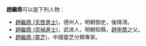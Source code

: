 '''趙繼鼎'''可以是下列人物：

* [[趙繼鼎_(天啓進士)|趙繼鼎 (天啓進士)]]，德州人，明朝御史，後降清。
* [[趙繼鼎_(崇禎進士)|趙繼鼎 (崇禎進士)]]，武进人，明朝知縣，[[趙申喬|趙申喬]]之父。
* [[趙繼鼎_(靈芝)|趙繼鼎 (靈芝)]]，中國靈芝分類專家。

{{disambig|J继鼎|Cat=三字赵姓人名消歧义}}